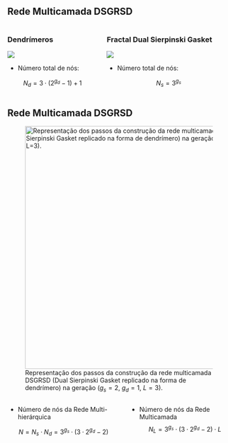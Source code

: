 ## Rede Multicamada DSGRSD




::: {.columns}
::: {.column}
### Dendrímeros

![](img/dendrimero.svg){fig-align="center"}

- Número total de nós:

$$N_d=3 \cdot(2^{g_d}-1)+1$$
:::
::: {.column}
### Fractal Dual Sierpinski Gasket

![](img/fractal_dual.svg){fig-align="center"}


- Número total de nós:

$$N_s=3^{g_s}$$
:::
::: 


## Rede Multicamada DSGRSD

![Representação dos passos da construção da rede multicamada DSGRSD (Dual Sierpinski Gasket replicado na forma de dendrímero) na geração ($g_s=2$, $g_d=1$, $L=3$).](img/rede_multi.svg){height=550px  fig-align="center"}

::: {.columns}
::: {.column}
- Número de nós da Rede Multi-hierárquica


$$N=N_s\cdot N_d=3^{g_s}\cdot (3\cdot2^{g_d}-2)$$
:::
::: {.column}

- Número de nós da Rede Multicamada
$$N_L=3^{g_s}\cdot (3\cdot2^{g_d}-2)\cdot L$$
:::
::: 


